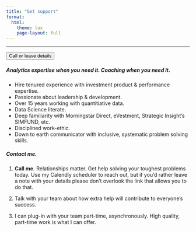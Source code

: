 ```yaml
---
title: "Get support"
format:
  html:
    theme: lux
    page-layout: full
---
```


------------------------------------------------------------------------

<i class="bi bi-calendar-week-fill" ></i> <input type="button" class="btn btn-info" onclick="location.href='https://calendly.com/brian-davidhizar/30min';" value="Call or leave details">

##### Analytics expertise when you need it. Coaching when you need it.

* Hire tenured experience with investment product & performance expertise.
* Passionate about leadership & development.
* Over 15 years working with quantitiative data.
* Data Science literate.
* Deep familiarity with Morningstar Direct, eVestment, Strategic Insight's SIMFUND, etc.
* Disciplined work-ethic.
* Down to earth communicator with inclusive, systematic problem solving skills.

##### Contact me.

1.  **Call me.**  Relationships matter.  Get help solving your toughest problems today.  Use my Calendly scheduler to reach out, but if you'd rather leave a note with your details please don't overlook the link that allows you to do that.   

2.  Talk with your team about how extra help will contribute to everyone's success.

3.  I can plug-in with your team part-time, asynchronously.  High quality, part-time work is what I can offer.  


